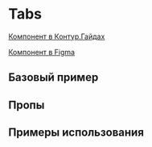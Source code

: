 
<Meta of={TabsStories} />

# Tabs

[Компонент в Контур.Гайдах](https://guides.kontur.ru/components/navigation/tabs/)

[Компонент в Figma](https://www.figma.com/file/87ScqxPzJpF9DcVBNYWOjM/%E2%9A%A1-Kontur-UI-Modern-Layout?node-id=281%3A17620)

<Description />

## Базовый пример

<Primary />

## Пропы

<Controls />

## Примеры использования

<Stories />
